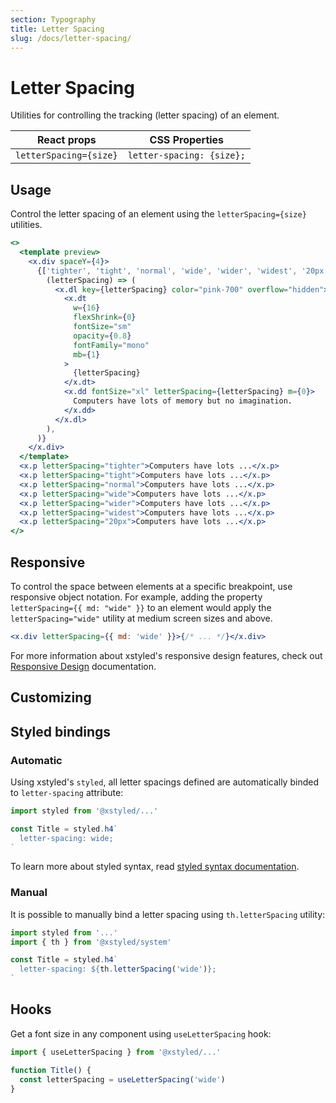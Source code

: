 ```yaml
---
section: Typography
title: Letter Spacing
slug: /docs/letter-spacing/
---
```


# Letter Spacing

Utilities for controlling the tracking (letter spacing) of an element.

| React props            | CSS Properties            |
| ---------------------- | ------------------------- |
| `letterSpacing={size}` | `letter-spacing: {size};` |

## Usage

Control the letter spacing of an element using the `letterSpacing={size}` utilities.

```jsx preview color=pink
<>
  <template preview>
    <x.div spaceY={4}>
      {['tighter', 'tight', 'normal', 'wide', 'wider', 'widest', '20px'].map(
        (letterSpacing) => (
          <x.dl key={letterSpacing} color="pink-700" overflow="hidden">
            <x.dt
              w={16}
              flexShrink={0}
              fontSize="sm"
              opacity={0.8}
              fontFamily="mono"
              mb={1}
            >
              {letterSpacing}
            </x.dt>
            <x.dd fontSize="xl" letterSpacing={letterSpacing} m={0}>
              Computers have lots of memory but no imagination.
            </x.dd>
          </x.dl>
        ),
      )}
    </x.div>
  </template>
  <x.p letterSpacing="tighter">Computers have lots ...</x.p>
  <x.p letterSpacing="tight">Computers have lots ...</x.p>
  <x.p letterSpacing="normal">Computers have lots ...</x.p>
  <x.p letterSpacing="wide">Computers have lots ...</x.p>
  <x.p letterSpacing="wider">Computers have lots ...</x.p>
  <x.p letterSpacing="widest">Computers have lots ...</x.p>
  <x.p letterSpacing="20px">Computers have lots ...</x.p>
</>
```

## Responsive

To control the space between elements at a specific breakpoint, use responsive object notation. For example, adding the property `letterSpacing={{ md: "wide" }}` to an element would apply the `letterSpacing="wide"` utility at medium screen sizes and above.

```jsx
<x.div letterSpacing={{ md: 'wide' }}>{/* ... */}</x.div>
```

For more information about xstyled's responsive design features, check out [Responsive Design](@TODO-link) documentation.

## Customizing


<CustomizeLetterSpacings />

## Styled bindings

### Automatic

Using xstyled's `styled`, all letter spacings defined are automatically binded to `letter-spacing` attribute:

```js
import styled from '@xstyled/...'

const Title = styled.h4`
  letter-spacing: wide;
`
```

To learn more about styled syntax, read [styled syntax documentation](@TODO-link).

### Manual

It is possible to manually bind a letter spacing using `th.letterSpacing` utility:

```js
import styled from '...'
import { th } from '@xstyled/system'

const Title = styled.h4`
  letter-spacing: ${th.letterSpacing('wide')};
`
```

## Hooks

Get a font size in any component using `useLetterSpacing` hook:

```js
import { useLetterSpacing } from '@xstyled/...'

function Title() {
  const letterSpacing = useLetterSpacing('wide')
}
```
